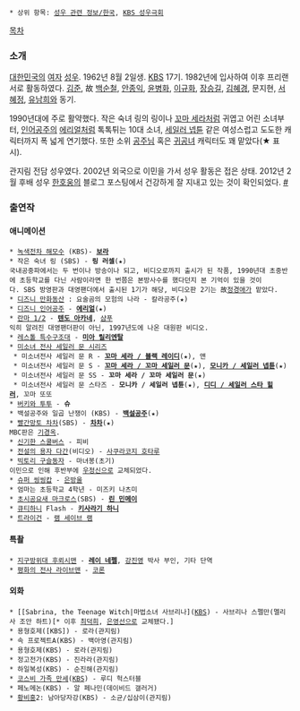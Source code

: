  * 상위 항목: [[성우 관련 정보/한국]], [[KBS 성우극회]]
[[목차]]

=== 소개 ===
[[대한민국]]의 [[여자]] [[성우]]. 1962년 8월 2일생. [[한국방송공사|KBS]] 17기. 1982년에 입사하여 이후 프리랜서로 활동하였다. [[김준(성우)|김준]], 故 [[백순철]], [[안종익]], [[윤병화]], [[이규화]], [[장승길]], [[김혜경]], 문지현, [[서혜정]], [[유남희]]와 동기.

1990년대에 주로 활약했다. 작은 숙녀 링의 링이나 [[치비우사|꼬마 세라]]처럼 귀엽고 어린 소녀부터, [[인어공주(애니메이션)|인어공주]]의 [[에리얼(인어공주)|에리얼]]처럼 톡톡튀는 10대 소녀, [[카이오 미치루|세일러 넵튠]] 같은 여성스럽고 도도한 캐릭터까지 폭 넓게 연기했다. 또한 소위 [[공주님]] 혹은 [[아가씨|귀공녀]] 캐릭터도 꽤 맡았다(★ 표시). 

관지림 전담 성우였다. 2002년 외국으로 이민을 가서 성우 활동은 접은 상태. 2012년 2월 후배 성우 [[한호웅]]의 블로그 포스팅에서 건강하게 잘 지내고 있는 것이 확인되었다. [http://blog.naver.com/jenkyhan?Redirect=Log&logNo=80152621360 #]

=== 출연작 ===
==== 애니메이션 ====
 * [[녹색전차 해모수]] (KBS)- '''[[보라(녹색전차 해모수)|보라]]'''
 * 작은 숙녀 링 (SBS) - '''링 러셀'''(★)
 국내공중파에서는 두 번이나 방송이나 되고, 비디오로까지 출시가 된 작품, 1990년대 초중반에 초등학교를 다닌 사람이라면 한 번쯤은 본방사수를 했다던지 본 기억이 있을 것이다. SBS 방영판과 대영팬더에서 출시된 1기가 해당, 비디오판 2기는 故[[정경애]]가 맡았다.
 * [[디즈니 만화동산]] : 요술곰의 모험의 나라 - 칼라공주(★)
 * [[인어공주(애니메이션)|디즈니 인어공주]] - '''[[에리얼(인어공주)|에리얼]]'''(★)
 * [[란마 1/2]] - '''[[텐도 아카네]]''', [[샴푸(란마 1/2)|샴푸]]
 익히 알려진 대영팬더판이 아닌, 1997년도에 나온 대원판 비디오.
 * [[레스톨 특수구조대]] - '''[[미아 릴리엔탈]]'''
 * [[미소녀 전사 세일러 문 시리즈]] 
  * 미소녀전사 세일러 문 R - '''[[치비우사|꼬마 세라 / 블랙 레이디]]'''(★), 앤
  * 미소녀전사 세일러 문 S - '''[[치비우사|꼬마 세라 / 꼬마 세일러 문]]'''(★), '''[[카이오 미치루|모니카 / 세일러 넵튠]]'''(★)
  * 미소녀전사 세일러 문 SS - '''꼬마 세라 / 꼬마 세일러 문'''(★)
  * 미소녀전사 세일러 문 스타즈 - '''모니카 / 세일러 넵튠'''(★), '''[[야텐 코우|디디 / 세일러 스타 힐러]]''', 꼬마 또또
 * [[버키와 투투]] - '''슈'''
 * 백설공주와 일곱 난쟁이 (KBS) - '''[[백설공주]]'''(★)
 * [[빨간망토 차차]](SBS) - '''[[차차(빨간망토 차차)|차차]]'''(★)
 MBC판은 [[기경옥]].
 * [[신기한 스쿨버스]] - 피비
 * [[전설의 용자 다간]](비디오) - [[사쿠라코지 호타루]]
 * [[빅토리 구슬동자]] - 마녀봉(초기)
 이민으로 인해 후반부에 [[우정신]]으로 교체되었다.
 * [[초마신영웅전 와타루|슈퍼 씽씽캅]] - [[스즈메|은방울]]
 * 엄마는 초등학교 4학년 - 미즈키 나츠미
 * [[초시공요새 마크로스]](SBS) - '''[[린 민메이]]'''
 * [[큐티하니]] Flash - '''[[키사라기 하니]]'''
 * [[트라이건]] - [[램 세이브 램]]

==== 특촬 ====
 * [[지구방위대 후뢰시맨]] - '''[[레이 네펠]]''', [[토키무라 박사|강진영]] 박사 부인, 기타 단역
 * [[평화의 전사 라이브맨]] - [[코론]]

==== 외화 ====
 * [[Sabrina, the Teenage Witch|마법소녀 사브리나]([[한국방송공사|KBS]]) - 사브리나 스펠만(멜리사 조안 하트)[* 이후 [[최덕희]], [[은영선]]으로 교체됐다.] 
 * 용형호제([KBS]) - 로라(관지림)
 * 속 프로젝트A(KBS) - 백아영(관지림)
 * 용형호제(KBS) - 로라(관지림)
 * 정고전가(KBS) - 진라라(관지림)
 * 하일복성(KBS) - 순진해(관지림)
 * [[코스비 가족 만세]]([[한국방송공사|KBS]]) - 루디 헉스터블
 * 페노메논(KBS) - 알 페나민(데이비드 갤러거)
 * [[황비홍]]2: 남아당자강(KBS) - 소균/십삼이(관지림)
